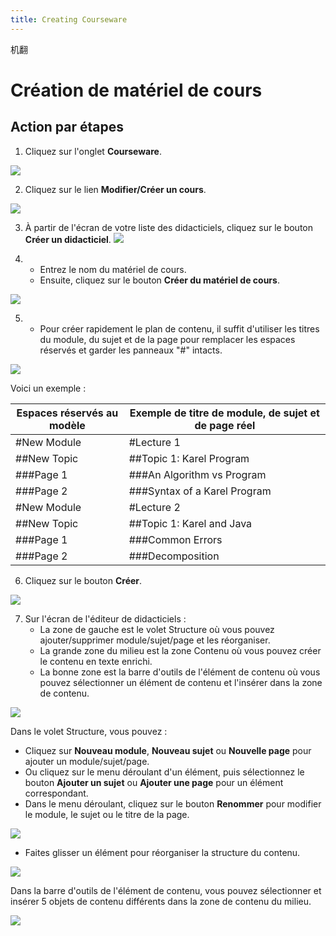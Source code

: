```yaml
--- 
title: Creating Courseware
--- 
```



机翻
# Création de matériel de cours 
 
 ## Action par étapes 
 1. Cliquez sur l'onglet **Courseware**. 
 
 ![]( /Img/ulearning/teacher/prepare04.png) 
 
 2. Cliquez sur le lien **Modifier/Créer un cours**. 
 
 ![]( /Img/ulearning/teacher/prepare05.png) 
 
 3. À partir de l'écran de votre liste des didacticiels, cliquez sur le bouton **Créer un didacticiel**. 
 ![]( /Img/ulearning/teacher/prepare06.png) 
 
 4. - Entrez le nom du matériel de cours. 
    - Ensuite, cliquez sur le bouton **Créer du matériel de cours**. 
 
 ![]( /Img/ulearning/teacher/prepare07.png) 
 
 5. - Pour créer rapidement le plan de contenu, il suffit d'utiliser les titres du module, du sujet et de la page pour remplacer les espaces réservés et garder les panneaux "#" intacts.

![](/img/ulearning/teacher/prepare08.png)

   Voici un exemple : 

   Espaces réservés au modèle | Exemple de titre de module, de sujet et de page réel
   --- | ---
   #New Module | #Lecture 1
   ##New Topic | ##Topic 1: Karel Program
   ###Page 1 | ###An Algorithm vs Program
   ###Page 2 | ###Syntax of a Karel Program
   #New Module | #Lecture 2
   ##New Topic | ##Topic 1: Karel and Java
   ###Page 1 | ###Common Errors
   ###Page 2 | ###Decomposition

6. Cliquez sur le bouton **Créer**. 
 
 ![]( /Img/ulearning/teacher/prepare09.png) 
 
 7. Sur l'écran de l'éditeur de didacticiels : 
    - La zone de gauche est le volet Structure où vous pouvez ajouter/supprimer module/sujet/page et les réorganiser. 
    - La grande zone du milieu est la zone Contenu où vous pouvez créer le contenu en texte enrichi. 
    - La bonne zone est la barre d'outils de l'élément de contenu où vous pouvez sélectionner un élément de contenu et l'insérer dans la zone de contenu. 
 
 ![]( /Img/ulearning/teacher/prepare10.png) 
 
 Dans le volet Structure, vous pouvez : 
 - Cliquez sur **Nouveau module**, **Nouveau sujet** ou **Nouvelle page** pour ajouter un module/sujet/page. 
 - Ou cliquez sur le menu déroulant d'un élément, puis sélectionnez le bouton **Ajouter un sujet** ou **Ajouter une page** pour un élément correspondant. 
 - Dans le menu déroulant, cliquez sur le bouton **Renommer** pour modifier le module, le sujet ou le titre de la page. 
 
 ![]( /Img/ulearning/teacher/prepare11.png) 
 
 - Faites glisser un élément pour réorganiser la structure du contenu. 
 
 ![]( /Img/ulearning/teacher/prepare12.png) 
 
 Dans la barre d'outils de l'élément de contenu, vous pouvez sélectionner et insérer 5 objets de contenu différents dans la zone de contenu du milieu. 
 
 ![]( /Img/ulearning/teacher/prepare13.png)
